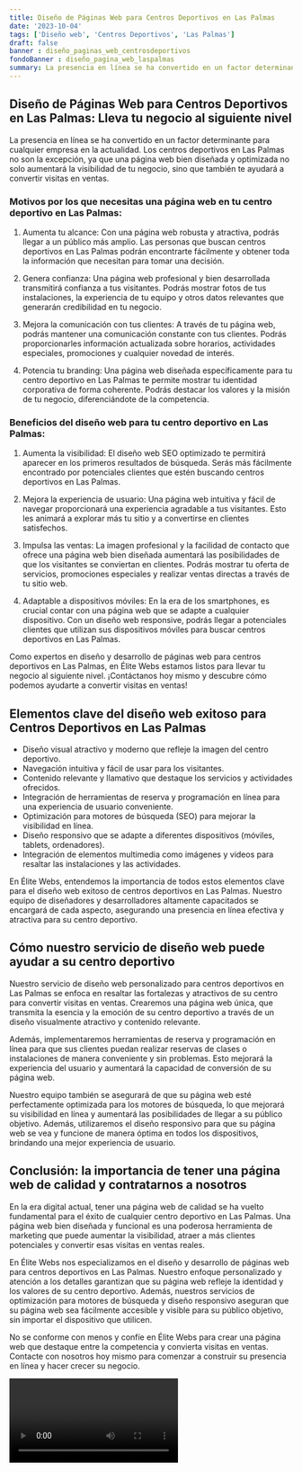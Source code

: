 ```yaml
---
title: Diseño de Páginas Web para Centros Deportivos en Las Palmas
date: '2023-10-04'
tags: ['Diseño web', 'Centros Deportivos', 'Las Palmas']
draft: false
banner : diseño_paginas_web_centrosdeportivos
fondoBanner : diseño_pagina_web_laspalmas
summary: La presencia en línea se ha convertido en un factor determinante para cualquier empresa en la actualidad. Los centros deportivos en Las Palmas no son la excepción, ya que una página web bien diseñada y optimizada no solo aumentará la visibilidad de tu negocio, sino que también te ayudará a convertir visitas en ventas.
---
```


## Diseño de Páginas Web para Centros Deportivos en Las Palmas: Lleva tu negocio al siguiente nivel

La presencia en línea se ha convertido en un factor determinante para cualquier empresa en la actualidad. Los centros deportivos en Las Palmas no son la excepción, ya que una página web bien diseñada y optimizada no solo aumentará la visibilidad de tu negocio, sino que también te ayudará a convertir visitas en ventas.

### Motivos por los que necesitas una página web en tu centro deportivo en Las Palmas:

1. Aumenta tu alcance: Con una página web robusta y atractiva, podrás llegar a un público más amplio. Las personas que buscan centros deportivos en Las Palmas podrán encontrarte fácilmente y obtener toda la información que necesitan para tomar una decisión.

2. Genera confianza: Una página web profesional y bien desarrollada transmitirá confianza a tus visitantes. Podrás mostrar fotos de tus instalaciones, la experiencia de tu equipo y otros datos relevantes que generarán credibilidad en tu negocio.

3. Mejora la comunicación con tus clientes: A través de tu página web, podrás mantener una comunicación constante con tus clientes. Podrás proporcionarles información actualizada sobre horarios, actividades especiales, promociones y cualquier novedad de interés.

4. Potencia tu branding: Una página web diseñada específicamente para tu centro deportivo en Las Palmas te permite mostrar tu identidad corporativa de forma coherente. Podrás destacar los valores y la misión de tu negocio, diferenciándote de la competencia.

### Beneficios del diseño web para tu centro deportivo en Las Palmas:

1. Aumenta la visibilidad: El diseño web SEO optimizado te permitirá aparecer en los primeros resultados de búsqueda. Serás más fácilmente encontrado por potenciales clientes que estén buscando centros deportivos en Las Palmas.

2. Mejora la experiencia de usuario: Una página web intuitiva y fácil de navegar proporcionará una experiencia agradable a tus visitantes. Esto les animará a explorar más tu sitio y a convertirse en clientes satisfechos.

3. Impulsa las ventas: La imagen profesional y la facilidad de contacto que ofrece una página web bien diseñada aumentará las posibilidades de que los visitantes se conviertan en clientes. Podrás mostrar tu oferta de servicios, promociones especiales y realizar ventas directas a través de tu sitio web.

4. Adaptable a dispositivos móviles: En la era de los smartphones, es crucial contar con una página web que se adapte a cualquier dispositivo. Con un diseño web responsive, podrás llegar a potenciales clientes que utilizan sus dispositivos móviles para buscar centros deportivos en Las Palmas.

Como expertos en diseño y desarrollo de páginas web para centros deportivos en Las Palmas, en Élite Webs estamos listos para llevar tu negocio al siguiente nivel. ¡Contáctanos hoy mismo y descubre cómo podemos ayudarte a convertir visitas en ventas!

<GifSeo />

<Cta />

## Elementos clave del diseño web exitoso para Centros Deportivos en Las Palmas

- Diseño visual atractivo y moderno que refleje la imagen del centro deportivo.
- Navegación intuitiva y fácil de usar para los visitantes.
- Contenido relevante y llamativo que destaque los servicios y actividades ofrecidos.
- Integración de herramientas de reserva y programación en línea para una experiencia de usuario conveniente.
- Optimización para motores de búsqueda (SEO) para mejorar la visibilidad en línea.
- Diseño responsivo que se adapte a diferentes dispositivos (móviles, tablets, ordenadores).
- Integración de elementos multimedia como imágenes y videos para resaltar las instalaciones y las actividades.

En Élite Webs, entendemos la importancia de todos estos elementos clave para el diseño web exitoso de centros deportivos en Las Palmas. Nuestro equipo de diseñadores y desarrolladores altamente capacitados se encargará de cada aspecto, asegurando una presencia en línea efectiva y atractiva para su centro deportivo.

## Cómo nuestro servicio de diseño web puede ayudar a su centro deportivo

Nuestro servicio de diseño web personalizado para centros deportivos en Las Palmas se enfoca en resaltar las fortalezas y atractivos de su centro para convertir visitas en ventas. Crearemos una página web única, que transmita la esencia y la emoción de su centro deportivo a través de un diseño visualmente atractivo y contenido relevante. 

Además, implementaremos herramientas de reserva y programación en línea para que sus clientes puedan realizar reservas de clases o instalaciones de manera conveniente y sin problemas. Esto mejorará la experiencia del usuario y aumentará la capacidad de conversión de su página web.

Nuestro equipo también se asegurará de que su página web esté perfectamente optimizada para los motores de búsqueda, lo que mejorará su visibilidad en línea y aumentará las posibilidades de llegar a su público objetivo. Además, utilizaremos el diseño responsivo para que su página web se vea y funcione de manera óptima en todos los dispositivos, brindando una mejor experiencia de usuario.

## Conclusión: la importancia de tener una página web de calidad y contratarnos a nosotros

En la era digital actual, tener una página web de calidad se ha vuelto fundamental para el éxito de cualquier centro deportivo en Las Palmas. Una página web bien diseñada y funcional es una poderosa herramienta de marketing que puede aumentar la visibilidad, atraer a más clientes potenciales y convertir esas visitas en ventas reales.

En Élite Webs nos especializamos en el diseño y desarrollo de páginas web para centros deportivos en Las Palmas. Nuestro enfoque personalizado y atención a los detalles garantizan que su página web refleje la identidad y los valores de su centro deportivo. Además, nuestros servicios de optimización para motores de búsqueda y diseño responsivo aseguran que su página web sea fácilmente accesible y visible para su público objetivo, sin importar el dispositivo que utilicen.

No se conforme con menos y confíe en Élite Webs para crear una página web que destaque entre la competencia y convierta visitas en ventas. Contacte con nosotros hoy mismo para comenzar a construir su presencia en línea y hacer crecer su negocio.

<Video />

<CtaBot job='Centros Deportivos' city='Las Palmas'/>

<Gmaps query='Las Palmas+españa+maps' />